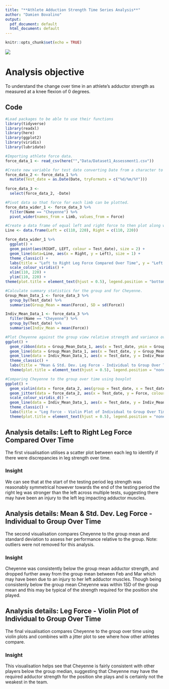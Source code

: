 ```yaml
---
title: "**Athlete Adduction Strength Time Series Analysis**"
author: "Damien Bovalino"
output:
  pdf_document: default
  html_document: default
---
```


```r
knitr::opts_chunk$set(echo = TRUE)
```
![](Adductor_Test.jpg)

# Analysis objective
To understand the change over time in an athlete's adductor strength as measured at a knee flexion of 0 degrees. 


## Code

```r
#Load packages to be able to use their functions
library(tidyverse)
library(readxl)
library(here)
library(ggplot2)
library(viridis)
library(lubridate)
```


```r
#Importing athlete force data.
force_data_1 <- read_csv(here("","Data/Dataset1_Assessment1.csv"))
```


```r
#Create new variable for test date converting Date from a character to a date format, and remove the Date variable to avoid confusion.
force_data_2 <- force_data_1 %>% 
  mutate(Test_date = as.Date(Date, tryFormats = c("%d/%m/%Y"))) 
  
force_data_3 <-   
  select(force_data_2, -Date)
```


```r
#Pivot data so that force for each limb can be plotted.
force_data_wider_1 <- force_data_3 %>%
  filter(Name == "Cheyenne") %>% 
  pivot_wider(names_from = Limb, values_from = Force)
```


```r
#Create a data frame of equal left and right force to then plot along with actuals to understand if differences in each leg's relative strength changed over time. ie. was one leg injured?
Line <- data.frame(Left = c(110, 220), Right = c(110, 220))

force_data_wider_1 %>% 
  ggplot() +
  geom_point(aes(RIGHT, LEFT, colour = Test_date), size = 2) +
  geom_line(data=Line, aes(x = Right, y = Left), size = 1) +
  theme_classic() +
  labs(title = "Left to Right Leg Force Compared Over Time", y = "Left Leg", x = "Right Leg", colour = "Test date") +
  scale_colour_viridis() +
  xlim(110, 220) +
  ylim(110, 220) +
theme(plot.title = element_text(hjust = 0.5), legend.position = "bottom", axis.text = element_text(face = "bold"))
```




```r
#Calculate summary statistics for the group and for Cheyenne.
Group_Mean_Data_1 <- force_data_3 %>% 
  group_by(Test_date) %>% 
  summarise(Group_Mean = mean(Force), SD = sd(Force))

Indiv_Mean_Data_1 <- force_data_3 %>% 
  filter(Name == "Cheyenne") %>% 
  group_by(Test_date) %>% 
  summarise(Indiv_Mean = mean(Force))
```



```r
#Plot Cheyenne against the group view relative strength and variance over time.
ggplot() +
  geom_ribbon(data = Group_Mean_Data_1, aes(x = Test_date, ymin = Group_Mean - SD, ymax = Group_Mean + SD), fill = "lightblue") +
  geom_line(data = Group_Mean_Data_1, aes(x = Test_date, y = Group_Mean)) +
  geom_line(data = Indiv_Mean_Data_1, aes(x = Test_date, y = Indiv_Mean), colour = "orange") +
  theme_classic() +
  labs(title = "Mean & Std. Dev. Leg Force - Individual to Group Over Time", y = "Force", x = "Test Date") +
  theme(plot.title = element_text(hjust = 0.5), legend.position = "none", axis.text = element_text(face = "bold"))
```



```r
#Comparing Cheyenne to the group over time using boxplot
ggplot() +
  geom_violin(data = force_data_2, aes(group = Test_date, x = Test_date, y = Force)) +
  geom_jitter(data = force_data_2, aes(x = Test_date, y = Force, colour = Name)) +
  scale_colour_viridis_d() +
  geom_line(data = Indiv_Mean_Data_1, aes(x = Test_date, y = Indiv_Mean), size = 2)+
  theme_classic() +
  labs(title = "Leg Force - Violin Plot of Individual to Group Over Time", y = "Force", x = "Test Date") +
  theme(plot.title = element_text(hjust = 0.5), legend.position = "none", axis.text = element_text(face = "bold"))
```


## Analysis details: Left to Right Leg Force Compared Over Time
The first visualisation utilises a scatter plot between each leg to identify if there were discrepancies in leg strength over time. 

### Insight
We can see that at the start of the testing period leg strength was reasonably symmetrical however towards the end of the testing period the right leg was stronger than the left across multiple tests, suggesting there may have been an injury to the left leg impacting adductor muscles.


## Analysis details: Mean & Std. Dev. Leg Force - Individual to Group Over Time
The second visualisation compares Cheyenne to the group mean and standard deviation to assess her performance relative to the group. 
Note: outliers were not removed for this analysis.

### Insight
Cheyenne was consistently below the group mean adductor strength, and dropped further away from the group mean between Feb and Mar which may have been due to an injury to her left adductor muscles. Though being consistenly below the group mean Cheyenne was within 1SD of the group mean and this may be typical of the strength required for the position she played.


## Analysis details: Leg Force - Violin Plot of Individual to Group Over Time
The final visualisation compares Cheyenne to the group over time using violin plots and combines with a jitter plot to see where how other athletes compare.

### Insight
This visualisation helps see that Cheyenne is fairly consistent with other players below the group median, suggesting that Cheyenne may have the required adductor strength for the position she plays and is certainly not the weakest in the team.

